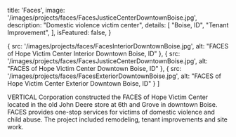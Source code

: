
  title: 'Faces',
  image: '/images/projects/faces/FacesJusticeCenterDowntownBoise.jpg',
  description: "Domestic violence victim center",
  details: [
    "Boise, ID",
    "Tenant Improvement",
  ],
  isFeatured: false,
}

  {
    src: '/images/projects/faces/FacesInteriorDowntownBoise.jpg',
    alt: "FACES of Hope Victim Center Interior Downtown Boise, ID"
  },
  {
    src: '/images/projects/faces/FacesJusticeCenterDowntownBoise.jpg',
    alt: "FACES of Hope Victim Center Downtown Boise, ID"
  },
  {
    src: '/images/projects/faces/FacesExteriorDowntownBoise.jpg',
    alt: "FACES of Hope Victim Center Exterior Downtown Boise, ID"
  }
]


VERTICAL Corporation constructed the FACES of Hope Victim Center located in the old John Deere store at 6th and Grove in downtown Boise.   FACES provides one-stop services for victims of domestic violence and child abuse. The project included remodeling, tenant improvements and site work.

<Slider slides={slides}/>